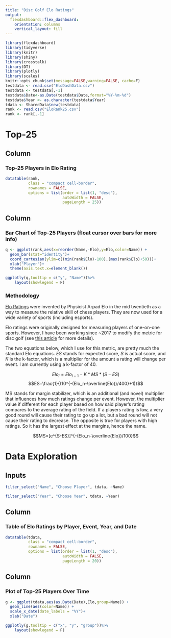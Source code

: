 ```yaml
---
title: "Disc Golf Elo Ratings"
output: 
  flexdashboard::flex_dashboard:
    orientation: columns
    vertical_layout: fill
---
```


```r
library(flexdashboard)
library(tidyverse)
library(knitr)
library(shiny)
library(crosstalk)
library(DT)
library(plotly)
library(scales)
knitr::opts_chunk$set(message=FALSE,warning=FALSE, cache=F)
testdata <- read.csv("EloDashData.csv")
testdata <- testdata[,-1]
testdata$Date<-as.Date(testdata$Date,format="%Y-%m-%d")
testdata$Year <- as.character(testdata$Year)
tdata <- SharedData$new(testdata)
rank <- read.csv("EloRank25.csv")
rank <- rank[,-1]
```

Top-25
======================================================================= 

Column {data-width=400}
-----------------------------------------------------------------------

### Top-25 Players in Elo Rating

```r
datatable(rank,
          class = "compact cell-border",
          rownames = FALSE,
          options = list(order = list(1, "desc"),
                         autoWidth = FALSE,
                         pageLength = 25))
```


Column {data-width=600}
-----------------------------------------------------------------------

### Bar Chart of Top-25 Players (float cursor over bars for more info)

```r
q <- ggplot(rank,aes(x=reorder(Name,-Elo),y=Elo,color=Name)) + 
  geom_bar(stat="identity")+
  coord_cartesian(ylim=c((min(rank$Elo)-100),(max(rank$Elo)+50)))+
  xlab("Player")+
  theme(axis.text.x=element_blank())

ggplotly(q,tooltip = c("y", "Name"))%>%
    layout(showlegend = F)
```

### Methodology

[Elo Ratings](https://en.wikipedia.org/wiki/Elo_rating_system#:~:text=The%20Elo%20rating%20system%20is,a%20Hungarian%2DAmerican%20physics%20professor.) were invented by Physicist Arpad Elo in the mid twentieth as a way to measure the relative skill of chess players.  They are now used for a wide variety of sports (including esports).

Elo ratings were originally designed for measuring players of one-on-one sports.  However, I have been working since ~2017 to modify the metric for disc golf (see [this article](https://discgolf.ultiworld.com/2018/02/13/introducing-2017-disc-golf-elo-ratings/) for more details).

The two equations below, which I use for this metric, are pretty much the standard Elo equations.  *ES* stands for expected score, *S* is actual score, and *K* is the k-factor, which is a multiplier for the amount a rating will change per event.  I am currently using a k-factor of 40.

$$ Elo_i=Elo_{i-1}-K*MS*(S-ES)$$
$$ES=\frac{1}{(10^{-(Elo_n-\overline{Elo})/400}+1)}$$

MS stands for margin stabilizer, which is an additional (and novel) multiplier that influences how much ratings change per event.  However, the multiplier value if different for each player based on how said player's rating compares to the average rating of the field.  If a players rating is low, a very good round will cause their rating to go up a lot, but a bad round will not cause their rating to decrease.  The opposite is true for players with high ratings.  So it has the largest effect at the margins, hence the name.

$$MS=[e^{S-ES}]^{-(Elo_n-\overline{Elo})/100}$$


Data Exploration
=======================================================================

Inputs {.sidebar}
-----------------------------------------------------------------------

```r
filter_select("Name", "Choose Player", tdata, ~Name)
```

```r
filter_select("Year", "Choose Year", tdata, ~Year)
```


Column {data-width=400}
-----------------------------------------------------------------------

### Table of Elo Ratings by Player, Event, Year, and Date

```r
datatable(tdata,
          class = "compact cell-border",
          rownames = FALSE,
          options = list(order = list(1, "desc"),
                         autoWidth = FALSE,
                         pageLength = 20))
```

Column {data-width=600}
-----------------------------------------------------------------------

### Plot of Top-25 Players Over Time

```r
g <- ggplot(tdata,aes(as.Date(Date),Elo,group=Name)) + 
  geom_line(aes(color=Name)) +
  scale_x_date(date_labels = "%Y")+
  xlab("Date")

ggplotly(g,tooltip = c("x", "y", "group"))%>%
    layout(showlegend = F)
```


###